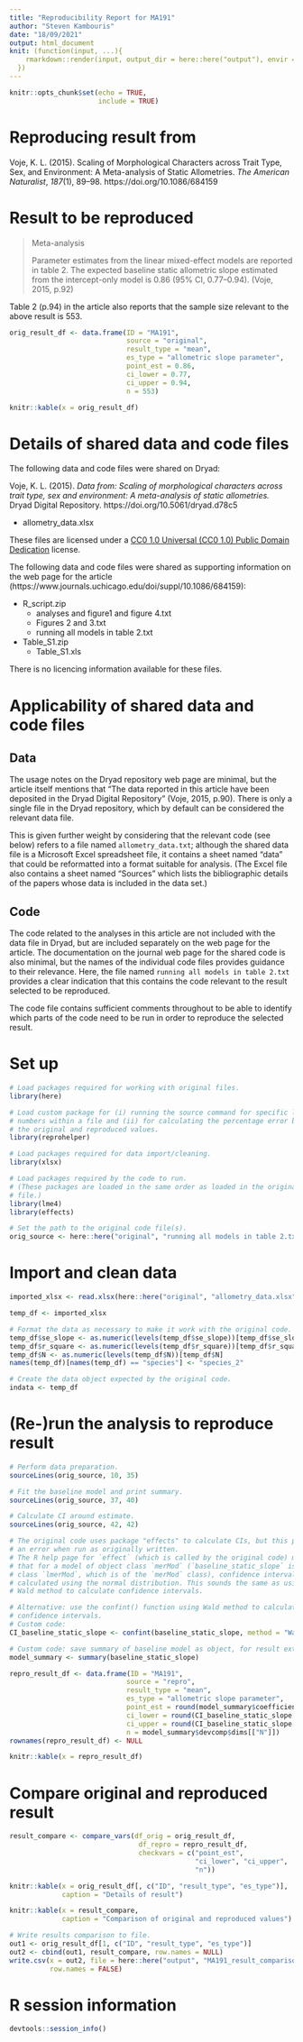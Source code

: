 ```yaml
---
title: "Reproducibility Report for MA191"
author: "Steven Kambouris"
date: "18/09/2021"
output: html_document
knit: (function(input, ...){
    rmarkdown::render(input, output_dir = here::here("output"), envir = globalenv())
  })
---
```


```r
knitr::opts_chunk$set(echo = TRUE,
                      include = TRUE)
```

# Reproducing result from

Voje, K. L. (2015). Scaling of Morphological Characters across Trait Type, Sex, and Environment: A Meta-analysis of Static Allometries. _The American Naturalist_, _187_(1), 89–98. https://doi.org/10.1086/684159

# Result to be reproduced

> Meta-analysis
>
> Parameter estimates from the linear mixed-effect models are reported in table 2. The expected baseline static allometric slope estimated from the intercept-only model is 0.86 (95% CI, 0.77–0.94). (Voje, 2015, p.92)

Table 2 (p.94) in the article also reports that the sample size relevant to the above result is 553.

```r
orig_result_df <- data.frame(ID = "MA191",
                             source = "original",
                             result_type = "mean",
                             es_type = "allometric slope parameter",
                             point_est = 0.86,
                             ci_lower = 0.77,
                             ci_upper = 0.94,
                             n = 553)

knitr::kable(x = orig_result_df)
```

# Details of shared data and code files

The following data and code files were shared on Dryad:

Voje, K. L. (2015). _Data from: Scaling of morphological characters across trait type, sex and environment: A meta-analysis of static allometries._ Dryad Digital Repository. https://doi.org/10.5061/dryad.d78c5

* allometry_data.xlsx

These files are licensed under a [CC0 1.0 Universal (CC0 1.0) Public Domain Dedication](https://creativecommons.org/publicdomain/zero/1.0/) license.

The following data and code files were shared as supporting information on the web page for the article (https://www.journals.uchicago.edu/doi/suppl/10.1086/684159):

* R_script.zip
    + analyses and figure1 and figure 4.txt
    + Figures 2 and 3.txt
    + running all models in table 2.txt
* Table_S1.zip
    + Table_S1.xls

There is no licencing information available for these files.

# Applicability of shared data and code files

## Data
The usage notes on the Dryad repository web page are minimal, but the article itself mentions that "The data reported in this article have been deposited in the Dryad Digital Repository" (Voje, 2015, p.90). There is only a single file in the Dryad repository, which by default can be considered the relevant data file.

This is given further weight by considering that the relevant code (see below) refers to a file named `allometry_data.txt`; although the shared data file is a Microsoft Excel spreadsheet file, it contains a sheet named "data" that could be reformatted into a format suitable for analysis. (The Excel file also contains a sheet named "Sources" which lists the bibliographic details of the papers whose data is included in the data set.)

## Code
The code related to the analyses in this article are not included with the data file in Dryad, but are included separately on the web page for the article. The documentation on the journal web page for the shared code is also minimal, but the names of the individual code files provides guidance to their relevance. Here, the file named `running all models in table 2.txt` provides a clear indication that this contains the code relevant to the result selected to be reproduced.

The code file contains sufficient comments throughout to be able to identify which parts of the code need to be run in order to reproduce the selected result.

# Set up
```r

# Load packages required for working with original files.
library(here)

# Load custom package for (i) running the source command for specific line
# numbers within a file and (ii) for calculating the percentage error between
# the original and reproduced values.
library(reprohelper)

# Load packages required for data import/cleaning.
library(xlsx)

# Load packages required by the code to run.
# (These packages are loaded in the same order as loaded in the original code
# file.)
library(lme4)
library(effects)

# Set the path to the original code file(s).
orig_source <- here::here("original", "running all models in table 2.txt")
```

# Import and clean data
```r

imported_xlsx <- read.xlsx(here::here("original", "allometry_data.xlsx"), 1)

temp_df <- imported_xlsx

# Format the data as necessary to make it work with the original code.
temp_df$se_slope <- as.numeric(levels(temp_df$se_slope))[temp_df$se_slope]
temp_df$r_square <- as.numeric(levels(temp_df$r_square))[temp_df$r_square]
temp_df$N <- as.numeric(levels(temp_df$N))[temp_df$N]
names(temp_df)[names(temp_df) == "species"] <- "species_2"

# Create the data object expected by the original code.
indata <- temp_df

```

# (Re-)run the analysis to reproduce result
```r

# Perform data preparation.
sourceLines(orig_source, 10, 35)

# Fit the baseline model and print summary.
sourceLines(orig_source, 37, 40)

# Calculate CI around estimate.
sourceLines(orig_source, 42, 42)

# The original code uses package "effects" to calculate CIs, but this produces
# an error when run as originally written.
# The R help page for `effect` (which is called by the original code) mentions
# that for a model of object class `merMod` (`baseline_static_slope` is object
# class `lmerMod`, which is of the `merMod` class), confidence intervals are
# calculated using the normal distribution. This sounds the same as using the
# Wald method to calculate confidence intervals.

# Alternative: use the confint() function using Wald method to calculate
# confidence intervals.
# Custom code:
CI_baseline_static_slope <- confint(baseline_static_slope, method = "Wald")

# Custom code: save summary of baseline model as object, for result extraction.
model_summary <- summary(baseline_static_slope)

repro_result_df <- data.frame(ID = "MA191",
                             source = "repro",
                             result_type = "mean",
                             es_type = "allometric slope parameter",
                             point_est = round(model_summary$coefficients[1], 2),
                             ci_lower = round(CI_baseline_static_slope["(Intercept)", "2.5 %"], 2),
                             ci_upper = round(CI_baseline_static_slope["(Intercept)", "97.5 %"], 2),
                             n = model_summary$devcomp$dims[["N"]])
rownames(repro_result_df) <- NULL

knitr::kable(x = repro_result_df)

```

# Compare original and reproduced result
```r

result_compare <- compare_vars(df_orig = orig_result_df,
                                df_repro = repro_result_df,
                                checkvars = c("point_est",
                                              "ci_lower", "ci_upper",
                                              "n"))

knitr::kable(x = orig_result_df[, c("ID", "result_type", "es_type")],
             caption = "Details of result")

knitr::kable(x = result_compare,
             caption = "Comparison of original and reproduced values")

# Write results comparison to file.
out1 <- orig_result_df[1, c("ID", "result_type", "es_type")]
out2 <- cbind(out1, result_compare, row.names = NULL)
write.csv(x = out2, file = here::here("output", "MA191_result_comparison.csv"),
          row.names = FALSE)

```

# R session information
```r
devtools::session_info()
```
